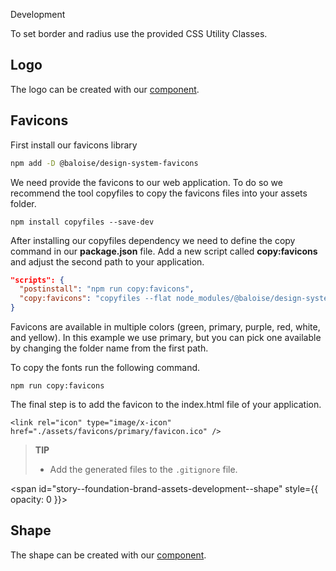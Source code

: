 
<bal-doc-banner id="story--foundation-brand-assets-development--logo" subtitle="Foundation/Brand Assets" color="yellow">Development</bal-doc-banner>

<bal-doc-lead>To set border and radius use the provided CSS Utility Classes.</bal-doc-lead>

## Logo

The logo can be created with our [component](?path=/docs/components-logo--basic).

<Canvas withSource="open">
  <Story id="foundation-brand-assets-development--logo" />
</Canvas>

## Favicons

First install our favicons library

```bash
npm add -D @baloise/design-system-favicons
```

We need provide the favicons to our web application.
To do so we recommend the tool copyfiles to copy the favicons files into your assets folder.

```
npm install copyfiles --save-dev
```

After installing our copyfiles dependency we need to define the copy command in our **package.json** file.
Add a new script called **copy:favicons** and adjust the second path to your application.

```json
"scripts": {
  "postinstall": "npm run copy:favicons",
  "copy:favicons": "copyfiles --flat node_modules/@baloise/design-system-favicons/icons/primary/* src/assets/favicons"
}
```

Favicons are available in multiple colors (green, primary, purple, red, white, and yellow).
In this example we use primary, but you can pick one available by changing the folder name from the first path.

To copy the fonts run the following command.

```
npm run copy:favicons
```

The final step is to add the favicon to the index.html file of your application.

```
<link rel="icon" type="image/x-icon" href="./assets/favicons/primary/favicon.ico" />
```

> **TIP**
>
> - Add the generated files to the `.gitignore` file.

<span id="story--foundation-brand-assets-development--shape" style={{ opacity: 0 }}></span>

## Shape

The shape can be created with our [component](?path=/docs/components-shape--basic).

<Canvas withSource="open">
  <Story id="foundation-brand-assets-development--shape" />
</Canvas>

<bal-doc-github link="/stories/foundation/brand-assets/02-development.docs.mdx"></bal-doc-github>
